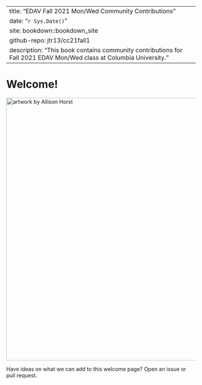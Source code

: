 
---
title: "EDAV Fall 2021 Mon/Wed Community Contributions"
date: "`r Sys.Date()`"
site: bookdown::bookdown_site
github-repo: jtr13/cc21fall1
description: "This book contains community contributions for Fall 2021 EDAV Mon/Wed class at Columbia University."
---

# Welcome!

<img alt="artwork by Allison Horst" src="monwed.jpeg" width="700"></img>


Have ideas on what we can add to this welcome page? Open an issue or pull request.
